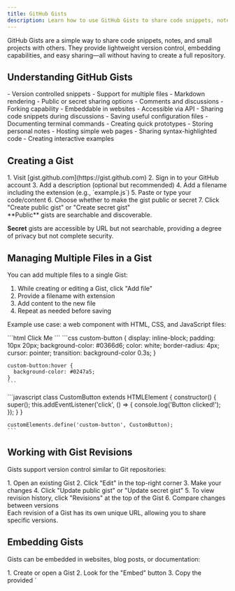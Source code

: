```yaml
---
title: GitHub Gists
description: Learn how to use GitHub Gists to share code snippets, notes, and small
---
```



GitHub Gists are a simple way to share code snippets, notes, and small projects with others. They provide lightweight version control, embedding capabilities, and easy sharing—all without having to create a full repository.

## Understanding GitHub Gists

<Tabs>
  <TabItem label="Key Features">
    - Version controlled snippets
    - Support for multiple files
    - Markdown rendering
    - Public or secret sharing options
    - Comments and discussions
    - Forking capability
    - Embeddable in websites
    - Accessible via API
  </TabItem>
  <TabItem label="Use Cases">
    - Sharing code snippets during discussions
    - Saving useful configuration files
    - Documenting terminal commands
    - Creating quick prototypes
    - Storing personal notes
    - Hosting simple web pages
    - Sharing syntax-highlighted code
    - Creating interactive examples
  </TabItem>
</Tabs>

## Creating a Gist

<Steps>
  1. Visit [gist.github.com](https://gist.github.com)
  2. Sign in to your GitHub account
  3. Add a description (optional but recommended)
  4. Add a filename including the extension (e.g., `example.js`)
  5. Paste or type your code/content
  6. Choose whether to make the gist public or secret
  7. Click "Create public gist" or "Create secret gist"
</Steps>

<Aside type="note">
  **Public** gists are searchable and discoverable.
  
  **Secret** gists are accessible by URL but not searchable, providing a degree of privacy but not complete security.
</Aside>

## Managing Multiple Files in a Gist

You can add multiple files to a single Gist:

1. While creating or editing a Gist, click "Add file"
2. Provide a filename with extension
3. Add content to the new file
4. Repeat as needed before saving

Example use case: a web component with HTML, CSS, and JavaScript files:

<Tabs>
  <TabItem label="index.html">
    ```html
    <!DOCTYPE html>
    <html lang="en">
    <head>
      <meta charset="UTF-8">
      <meta name="viewport" content="width=device-width, initial-scale=1.0">
      <title>Custom Button Component</title>
      <link rel="stylesheet" href="styles.css">
    </head>
    <body>
      <custom-button>Click Me</custom-button>
      <script src="component.js"></script>
    </body>
    </html>
    ```
  </TabItem>
  <TabItem label="styles.css">
    ```css
    custom-button {
      display: inline-block;
      padding: 10px 20px;
      background-color: #0366d6;
      color: white;
      border-radius: 4px;
      cursor: pointer;
      transition: background-color 0.3s;
    }
    
    custom-button:hover {
      background-color: #0247a5;
    }
    ```
  </TabItem>
  <TabItem label="component.js">
    ```javascript
    class CustomButton extends HTMLElement {
      constructor() {
        super();
        this.addEventListener('click', () => {
          console.log('Button clicked!');
        });
      }
    }
    
    customElements.define('custom-button', CustomButton);
    ```
  </TabItem>
</Tabs>

## Working with Gist Revisions

Gists support version control similar to Git repositories:

<Steps>
  1. Open an existing Gist
  2. Click "Edit" in the top-right corner
  3. Make your changes
  4. Click "Update public gist" or "Update secret gist"
  5. To view revision history, click "Revisions" at the top of the Gist
  6. Compare changes between versions
</Steps>

<Aside type="tip">
  Each revision of a Gist has its own unique URL, allowing you to share specific versions.
</Aside>

## Embedding Gists

Gists can be embedded in websites, blog posts, or documentation:

<Steps>
  1. Create or open a Gist
  2. Look for the "Embed" button
  3. Copy the provided `<script>` tag
  4. Paste it into your HTML document
</Steps>

Example embed code:

```html
<script src="https://gist.github.com/username/gist_id.js"></script>
```

The embedded Gist will include proper syntax highlighting, line numbers, and even the Gist header with links back to the source.

## Gist Interactions

<Tabs>
  <TabItem label="Commenting">
    - Scroll to the bottom of any public Gist
    - Use the comment box to add comments
    - Markdown formatting is supported
    - Code blocks can be included in comments
    - Comments can be edited or deleted
  </TabItem>
  <TabItem label="Forking">
    - Click the "Fork" button at the top of any Gist
    - This creates a copy in your account
    - Make changes to your fork
    - Each fork tracks its parent
    - Forks can be used to suggest improvements
  </TabItem>
  <TabItem label="Starring">
    - Click the "Star" button to bookmark a Gist
    - Starred Gists appear in your "Starred" section
    - Stars also indicate popularity
    - You can use stars to find your frequently used Gists
  </TabItem>
</Tabs>

## Advanced Gist Features

### Accessing Gists via API

You can interact with Gists programmatically using the GitHub API:

```javascript
// Example: Creating a Gist via API
fetch('https://api.github.com/gists', {
  method: 'POST',
  headers: {
    'Authorization': 'token YOUR_GITHUB_TOKEN',
    'Content-Type': 'application/json',
  },
  body: JSON.stringify({
    description: 'Example Gist created via API',
    public: true,
    files: {
      'example.js': {
        content: 'console.log("Hello from GitHub API!");'
      }
    }
  })
})
.then(response => response.json())
.then(data => console.log(data.html_url));
```

### Using Gists with GitHub CLI

The GitHub CLI provides commands for working with Gists:

```bash
# Create a Gist
gh gist create file.txt

# Create a public Gist with description
gh gist create --public --desc "My useful snippet" file.txt

# Create a Gist from multiple files
gh gist create file1.js file2.css

# List your Gists
gh gist list

# View a specific Gist
gh gist view GIST_ID

# Clone a Gist locally
gh gist clone GIST_ID
```

<Aside type="caution">
  Be careful not to store sensitive information like passwords or API keys in public Gists. Even secret Gists are accessible to anyone with the URL.
</Aside>

## Additional Resources

<CardGrid>
  <LinkCard 
    title="GitHub Gists Documentation" 
    href="https://docs.github.com/en/github/writing-on-github/creating-gists"
    description="Official documentation on creating and working with Gists" 
  />
  <LinkCard 
    title="GitHub Gist API" 
    href="https://docs.github.com/en/rest/gists"
    description="API documentation for programmatic Gist management" 
  />
  <LinkCard 
    title="GitHub CLI Manual" 
    href="https://cli.github.com/manual/gh_gist"
    description="Documentation for Gist commands in the GitHub CLI" 
  />
</CardGrid>
